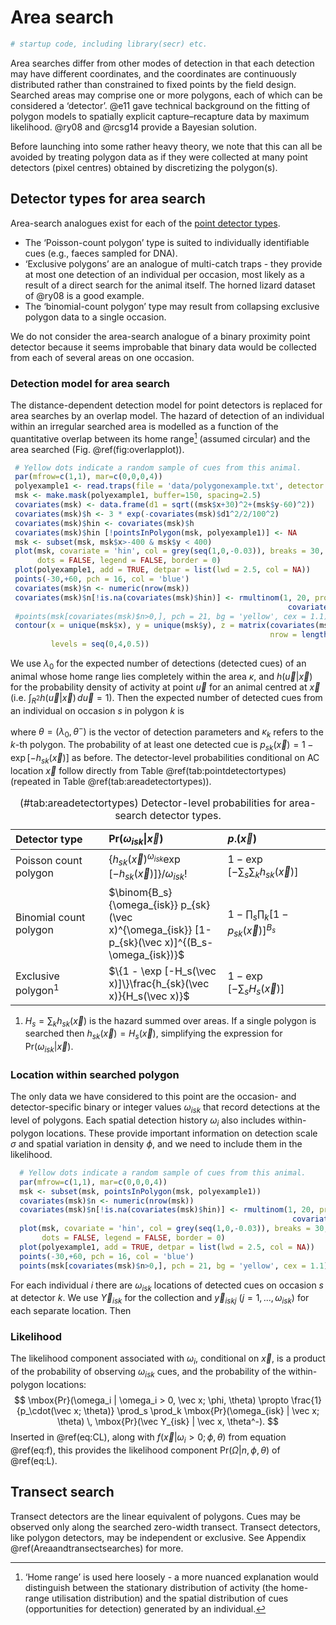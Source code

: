 # Area search {#areasearches}

```r
# startup code, including library(secr) etc.
```

Area searches differ from other modes of detection in that each detection may have different coordinates, and the coordinates are continuously distributed rather than constrained to fixed points by the field design. Searched areas may comprise one or more polygons, each of which can be considered a 'detector'. @e11 gave technical background on the fitting of polygon models to spatially explicit capture--recapture data by maximum likelihood. @ry08 and @rcsg14 provide a Bayesian solution. 

Before launching into some rather heavy theory, we note that this can all be avoided by treating polygon data as if they were collected at many point detectors (pixel centres) obtained by discretizing the polygon(s).

## Detector types for area search 
\index{Detectors !area search}

Area-search analogues exist for each of the [point detector types](#pointdetectors). 
 
 * The 'Poisson-count polygon' type is suited to individually identifiable cues (e.g., faeces sampled for DNA). 
 * 'Exclusive polygons' are an analogue of multi-catch traps - they provide at most one detection of an individual per occasion, most likely as a result of a direct search for the animal itself. The horned lizard dataset of @ry08 is a good example. 
 * The 'binomial-count polygon' type may result from collapsing exclusive polygon data to a single occasion.
 
 We do not consider the area-search analogue of a binary proximity point detector because it seems improbable that binary data would be collected from each of several areas on one occasion. 
 
### Detection model for area search
 
 The distance-dependent detection model for point detectors is replaced for area searches by an overlap model. The hazard of detection of an individual within an irregular searched area is modelled as a function of the quantitative overlap between its home range[^homerange] (assumed circular) and the area searched (Fig. \@ref(fig:overlapplot)).
 
 [^homerange]: 'Home range' is used here loosely - a more nuanced explanation would distinguish between the stationary distribution of activity (the home-range utilisation distribution) and the spatial distribution of cues (opportunities for detection) generated by an individual.
 
```r
 # Yellow dots indicate a random sample of cues from this animal.
 par(mfrow=c(1,1), mar=c(0,0,0,4))
 polyexample1 <- read.traps(file = 'data/polygonexample.txt', detector = 'polygon')
 msk <- make.mask(polyexample1, buffer=150, spacing=2.5)
 covariates(msk) <- data.frame(d1 = sqrt((msk$x+30)^2+(msk$y-60)^2))
 covariates(msk)$h <- 3 * exp(-covariates(msk)$d1^2/2/100^2)
 covariates(msk)$hin <- covariates(msk)$h
 covariates(msk)$hin [!pointsInPolygon(msk, polyexample1)] <- NA
 msk <- subset(msk, msk$x>-400 & msk$y < 400)
 plot(msk, covariate = 'hin', col = grey(seq(1,0,-0.03)), breaks = 30, 
      dots = FALSE, legend = FALSE, border = 0)
 plot(polyexample1, add = TRUE, detpar = list(lwd = 2.5, col = NA))
 points(-30,+60, pch = 16, col = 'blue')
 covariates(msk)$n <- numeric(nrow(msk))
 covariates(msk)$n[!is.na(covariates(msk)$hin)] <- rmultinom(1, 20, prob =
                                                              covariates(msk)$hin[!is.na(covariates(msk)$hin)])
 #points(msk[covariates(msk)$n>0,], pch = 21, bg = 'yellow', cex = 1.1)
 contour(x = unique(msk$x), y = unique(msk$y), z = matrix(covariates(msk)$h, 
                                                          nrow = length(unique(msk$x))), add = TRUE, drawlabels = FALSE, col = 'lightblue', 
         levels = seq(0,4,0.5))
```
 
 We use $\lambda_0$ for the expected number of detections (detected cues) of an animal whose home range lies completely within the area $\kappa$, and $h(\vec u|\vec x)$ for the probability density of activity at point $\vec u$ for an animal centred at $\vec x$ (i.e. $\int_{R^2} h(\vec u|\vec x) \, d \vec u = 1$). Then the expected number of detected cues from an individual on occasion $s$ in polygon $k$ is
 
 \begin{equation}
 h_{sk}(\vec x; \theta) = \lambda_0 \int_{\kappa_k} h(\vec u|\vec x; \theta^-) \, du,
 (\#eq:hsk)
  \end{equation}
  
  where $\theta = (\lambda_0, \theta^-)$ is the vector of detection parameters and $\kappa_k$ refers to the $k$-th polygon. The probability of at least one detected cue is $p_{sk}(\vec x) = 1 - \exp[-h_{sk}(\vec x)]$ as before. The detector-level probabilities conditional on AC location $\vec x$ follow directly from Table \@ref(tab:pointdetectortypes) (repeated in Table \@ref(tab:areadetectortypes)).
  
Table: (\#tab:areadetectortypes) Detector-level probabilities for area-search detector types.
  
| Detector type | $\mbox{Pr}(\omega_{isk} | \vec x)$ | $p_\cdot(\vec x)$ | 
|:------------------|:-----------------------|:--------------------|
| Poisson count polygon | $\{h_{sk} (\vec x)^{\omega_{isk}} \exp [-h_{sk}(\vec x)]\} / \omega_{isk}!$ | $1 - \exp [- \sum_s \sum_k h_{sk}(\vec x)]$|
| Binomial count polygon | $\binom{B_s}{\omega_{isk}} p_{sk}(\vec x)^{\omega_{isk}} [1-p_{sk}(\vec x)]^{(B_s-\omega_{isk})}$ |  $1 - \prod_s\prod_k [1 - p_{sk} (\vec x)]^{B_s}$ | 
| Exclusive polygon^1^ | $\{1 - \exp [-H_s(\vec x)]\}\frac{h_{sk}(\vec x)}{H_s(\vec x)}$ | $1 - \exp[ -\sum_s H_s(\vec x)]$|
   
   1. $H_s = \sum_k h_{sk}(\vec x)$ is the hazard summed over areas. If a single polygon is searched then $h_{sk}(\vec x) = H_s(\vec x)$, simplifying the expression for $\mbox{Pr}(\omega_{isk} | \vec x)$.
  
### Location within searched polygon
  
  The only data we have considered to this point are the occasion- and detector-specific binary or integer values $\omega_{isk}$ that record detections at the level of polygons. Each spatial detection history $\omega_i$ also includes within-polygon locations. These provide important information on detection scale $\sigma$ and spatial variation in density $\phi$, and we need to include them in the likelihood.
  
```r
  # Yellow dots indicate a random sample of cues from this animal.
  par(mfrow=c(1,1), mar=c(0,0,0,4))
  msk <- subset(msk, pointsInPolygon(msk, polyexample1))
  covariates(msk)$n <- numeric(nrow(msk))
  covariates(msk)$n[!is.na(covariates(msk)$hin)] <- rmultinom(1, 20, prob =
                                                               covariates(msk)$hin[!is.na(covariates(msk)$hin)])
  plot(msk, covariate = 'hin', col = grey(seq(1,0,-0.03)), breaks = 30, 
       dots = FALSE, legend = FALSE, border = 0)
  plot(polyexample1, add = TRUE, detpar = list(lwd = 2.5, col = NA))
  points(-30,+60, pch = 16, col = 'blue')
  points(msk[covariates(msk)$n>0,], pch = 21, bg = 'yellow', cex = 1.1)
```
  
  For each individual $i$ there are $\omega_{isk}$ locations of detected cues on occasion $s$ at detector $k$. We use $\vec Y_{isk}$ for the collection and $\vec y_{iskj}$ ($j = 1,...,\omega_{isk}$) for each separate location. Then
  \begin{equation}
  \mbox{Pr}(\vec Y_{isk} | \vec x, \theta^-) \propto \prod_{j=1}^{\omega_{isk}} \frac{h(\vec y_{iskj} | \vec x; \theta^-)}{\int_{\kappa_k} h(\vec u|\vec x; \theta^-) \, du}.
  (\#eq:Yisk)
   \end{equation}
   
### Likelihood
\index{Likelihood !area search}
   
   The likelihood component associated with $\omega_i$, conditional on $\vec x$, is a product of the probability of observing $\omega_{isk}$ cues, and the probability of the within-polygon locations:
    $$
    \mbox{Pr}(\omega_i | \omega_i > 0, \vec x; \phi, \theta) \propto \frac{1}{p_\cdot(\vec x; \theta)} \prod_s \prod_k \mbox{Pr}(\omega_{isk} | \vec x; \theta) \, \mbox{Pr}(\vec Y_{isk} | \vec x, \theta^-).
   $$
    Inserted in \@ref(eq:CL), along with $f(\vec x | \omega_i>0; \phi, \theta)$ from equation \@ref(eq:f), this provides the likelihood component $\mbox{Pr} (\Omega | n, \phi, \theta)$ of \@ref(eq:L). 
   
## Transect search
\index{Detectors !transect search}
   
   Transect detectors are the linear equivalent of polygons. Cues may be observed only along the searched zero-width transect. Transect detectors, like polygon detectors, may be independent or exclusive. See Appendix \@ref(Areaandtransectsearches) for more.
   